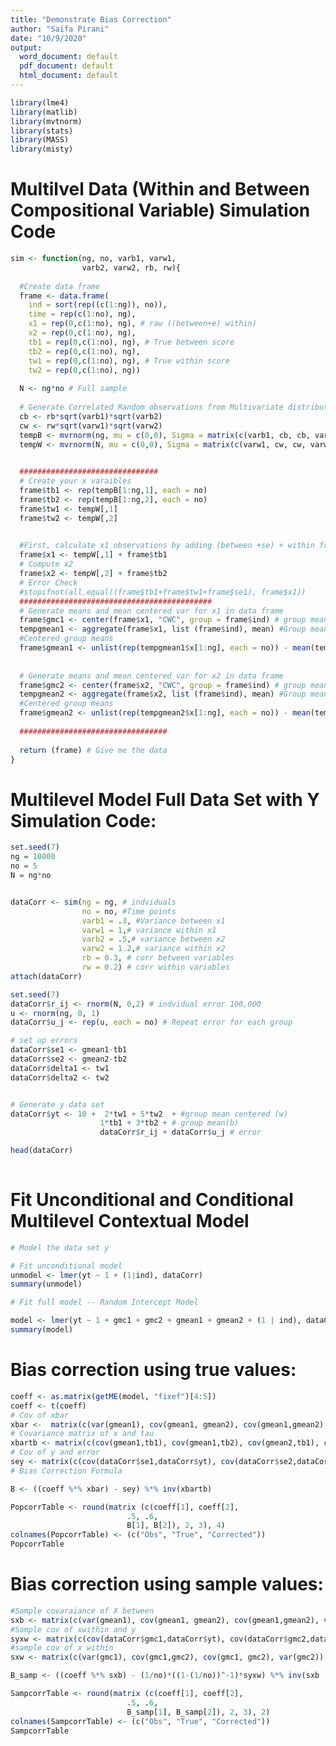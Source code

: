 ---
title: "Demonstrate Bias Correction"
author: "Saifa Pirani"
date: "10/9/2020"
output:
  word_document: default
  pdf_document: default
  html_document: default
---

```{r setup, include=FALSE}
library(lme4)
library(matlib)
library(mvtnorm)
library(stats)
library(MASS)
library(misty)
```




# Multilvel Data (Within and Between Compositional Variable) Simulation Code

```{r}
sim <- function(ng, no, varb1, varw1,
                varb2, varw2, rb, rw){
  
  #Create data frame
  frame <- data.frame(  
    ind = sort(rep((c(1:ng)), no)),
    time = rep(c(1:no), ng),
    x1 = rep(0,c(1:no), ng), # raw ((between+e) within)
    x2 = rep(0,c(1:no), ng),
    tb1 = rep(0,c(1:no), ng), # True between score
    tb2 = rep(0,c(1:no), ng),
    tw1 = rep(0,c(1:no), ng), # True within score
    tw2 = rep(0,c(1:no), ng))
  
  N <- ng*no # Full sample
  
  # Generate Correlated Random observations from Multivariate distribution between and within for x1 and x2
  cb <- rb*sqrt(varb1)*sqrt(varb2)
  cw <- rw*sqrt(varw1)*sqrt(varw2)
  tempB <- mvrnorm(ng, mu = c(0,0), Sigma = matrix(c(varb1, cb, cb, varb2), nrow = 2)) # Draw means from multi
  tempW <- mvrnorm(N, mu = c(0,0), Sigma = matrix(c(varw1, cw, cw, varw2), nrow = 2)) 

  
  ###############################
  # Create your x varaibles
  frame$tb1 <- rep(tempB[1:ng,1], each = no)
  frame$tb2 <- rep(tempB[1:ng,2], each = no)
  frame$tw1 <- tempW[,1]
  frame$tw2 <- tempW[,2]

  
  #First, calculate x1 observations by adding (between +se) + within from multivariate
  frame$x1 <- tempW[,1] + frame$tb1
  # Compute x2
  frame$x2 <- tempW[,2] + frame$tb2
  # Error Check
  #stopifnot(all.equal((frame$tb1+frame$tw1+frame$se1), frame$x1))
  ###########################################
  # Generate means and mean centered var for x1 in data frame
  frame$gmc1 <- center(frame$x1, "CWC", group = frame$ind) # group mean center
  tempgmean1 <- aggregate(frame$x1, list (frame$ind), mean) #Group means
  #Centered group means
  frame$gmean1 <- unlist(rep(tempgmean1$x[1:ng], each = no)) - mean(tempgmean1$x)
 
  
  # Generate means and mean centered var for x2 in data frame
  frame$gmc2 <- center(frame$x2, "CWC", group = frame$ind) # group mean center
  tempgmean2 <- aggregate(frame$x2, list (frame$ind), mean) #Group means
  #Centered group means
  frame$gmean2 <- unlist(rep(tempgmean2$x[1:ng], each = no)) - mean(tempgmean2$x)
  
  #################################
  
  return (frame) # Give me the data
}

```

# Multilevel Model Full Data Set with Y Simulation Code:


```{r}
set.seed(7)
ng = 10000
no = 5
N = ng*no


dataCorr <- sim(ng = ng, # indviduals
                no = no, #Time points
                varb1 = .3, #Variance between x1
                varw1 = 1,# variance within x1
                varb2 = .5,# variance between x2
                varw2 = 1.2,# variance within x2
                rb = 0.3, # corr between variables
                rw = 0.2) # corr within variables
attach(dataCorr)

set.seed(7)
dataCorr$r_ij <- rnorm(N, 0,2) # indvidual error 100,000
u <- rnorm(ng, 0, 1)
dataCorr$u_j <- rep(u, each = no) # Repeat error for each group

# set up errors
dataCorr$se1 <- gmean1-tb1
dataCorr$se2 <- gmean2-tb2
dataCorr$delta1 <- tw1
dataCorr$delta2 <- tw2


# Generate y data set 
dataCorr$yt <- 10 +  2*tw1 + 5*tw2  + #group mean centered (w) 
                    1*tb1 + 3*tb2 + # group mean(b)
                    dataCorr$r_ij + dataCorr$u_j # error

head(dataCorr)
 
```


# Fit Unconditional and Conditional Multilevel Contextual Model

```{r}
# Model the data set y 

# Fit unconditional model
unmodel <- lmer(yt ~ 1 + (1|ind), dataCorr)
summary(unmodel)

# Fit full model -- Random Intercept Model

model <- lmer(yt ~ 1 + gmc1 + gmc2 + gmean1 + gmean2 + (1 | ind), dataCorr)
summary(model)

```

# Bias correction using true values:

```{r}

coeff <- as.matrix(getME(model, "fixef")[4:5])
coeff <- t(coeff)
# Cov of xbar
xbar <-  matrix(c(var(gmean1), cov(gmean1, gmean2), cov(gmean1,gmean2), var(gmean2)), 2, 2)
# Covariance matrix of x and tau
xbartb <- matrix(c(cov(gmean1,tb1), cov(gmean1,tb2), cov(gmean2,tb1), cov(gmean2,tb2)), 2,2)
# Cov of y and error
sey <- matrix(c(cov(dataCorr$se1,dataCorr$yt), cov(dataCorr$se2,dataCorr$yt)), 1,2)
# Bias Correction Formula

B <- ((coeff %*% xbar) - sey) %*% inv(xbartb)

PopcorrTable <- round(matrix (c(coeff[1], coeff[2],
                          .5, .6,
                          B[1], B[2]), 2, 3), 4)
colnames(PopcorrTable) <- (c("Obs", "True", "Corrected"))
PopcorrTable

```
# Bias correction using sample values:

```{r}
#Sample covaraiance of X between
sxb <- matrix(c(var(gmean1), cov(gmean1, gmean2), cov(gmean1,gmean2), var(gmean2)), 2, 2)
#Sample cov of xwithin and y
syxw <- matrix(c(cov(dataCorr$gmc1,dataCorr$yt), cov(dataCorr$gmc2,dataCorr$yt)), 1,2)
#sample cov of x within
sxw <- matrix(c(var(gmc1), cov(gmc1,gmc2), cov(gmc1, gmc2), var(gmc2)), 2, 2)

B_samp <- ((coeff %*% sxb) - (1/no)*((1-(1/no))^-1)*syxw) %*% inv(sxb - (1/no)*((1-(1/no))^-1)*sxw)

SampcorrTable <- round(matrix (c(coeff[1], coeff[2],
                          .5, .6,
                          B_samp[1], B_samp[2]), 2, 3), 2)
colnames(SampcorrTable) <- (c("Obs", "True", "Corrected"))
SampcorrTable





```
